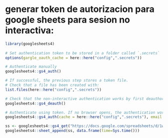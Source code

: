 
# generar token de autorizacion para google sheets para sesion no interactiva: 


```r
library(googlesheets4)
    
# Set authentication token to be stored in a folder called `.secrets`
options(gargle_oauth_cache = here::here("config",".secrets"))

# Authenticate manually
googlesheets4::gs4_auth()

# If successful, the previous step stores a token file.
# Check that a file has been created with:
list.files(here::here("config",".secrets"))

# Check that the non-interactive authentication works by first deauthorizing:
googlesheets4::gs4_deauth()

# Authenticate using token. If no browser opens, the authentication works.
googlesheets4::gs4_auth(cache = here::here("config",".secrets"), email = "jspairani@gmail.com")

ss <- googlesheets4::gs4_get("https://docs.google.com/spreadsheets/d/1wayzYcUboTRu3BNpfJxWQXEJ8-lcWJW0UBC9iAqE4xo/edit#gid=0")
googlesheets4::sheet_append(ss, data.frame(time=Sys.time()))

```

